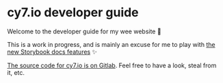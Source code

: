 
<Meta title="Guide | Intro" />

# cy7.io developer guide

Welcome to the developer guide for my wee website 👋

This is a work in progress, and is mainly an excuse for me to play with [the new Storybook docs features](https://medium.com/storybookjs/storybook-docspage-e185bc3622bf) ✨

[The source code for cy7.io is on Gitlab](https://gitlab.com/cycleseven/cy7). Feel free to have a look, steal from it, etc.
